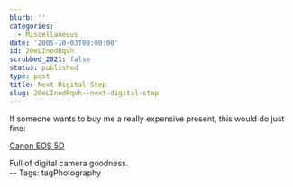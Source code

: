 ```yaml
---
blurb: ''
categories:
  - Miscellaneous
date: '2005-10-03T00:00:00'
id: 20eLInedRqvh
scrubbed_2021: false
status: published
type: post
title: Next Digital Step
slug: 20eLInedRqvh--next-digital-step
---
```


If someone wants to buy me a really expensive present, this would
do just fine:  

[Canon EOS 5D](http://www.dpreview.com/articles/canoneos5d/)
  
Full of digital camera goodness.  
-- Tags: tagPhotography
